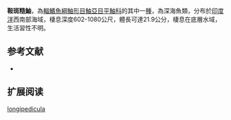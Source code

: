 {{Speciesbox
| name = 鞍斑糙鮋
| image = 
| image_width = 250px
| image_caption = 
| status = NE
| status_system = IUCN3.1
| genus = Trachyscorpia
| species = longipedicula
| authority = Motomura, Last & Yearsley, 2007
| synonyms = 
}}

'''鞍斑糙鮋'''，為[[輻鰭魚綱|輻鰭魚綱]][[鮋形目|鮋形目]][[鮋亞目|鮋亞目]][[平鮋科|平鮋科]]的其中一[[種|種]]，為深海魚類，分布於[[印度洋|印度洋]]西南部海域，棲息深度602-1080公尺，體長可達21.9公分，棲息在底層水域，生活習性不明。
==参考文献==
*{{FishBase_species|genus=Trachyscorpia|species=longipedicula|year=2014|month=6}}

== 扩展阅读 ==
{{refbegin}}
{{wikispecies-inline|Trachyscorpia longipedicula|鞍斑糙鮋}}
{{refend}}
{{Taxonbar|from=Q2543912}}

[[Category:糙鮋屬|longipedicula]]


{{鮋形目小作品}}